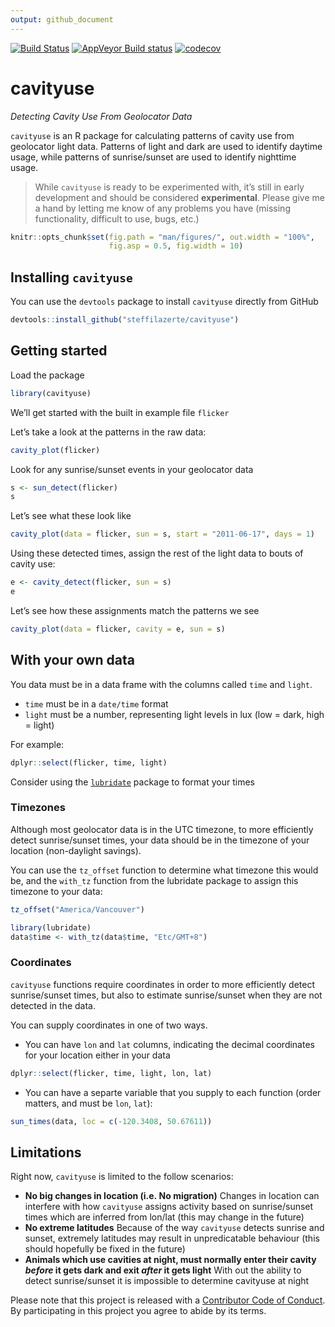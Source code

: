 ```yaml
---
output: github_document
---
```


[![Build Status](https://travis-ci.org/steffilazerte/cavityuse.svg?branch=master)](https://travis-ci.org/steffilazerte/cavityuse) [![AppVeyor Build status](https://ci.appveyor.com/api/projects/status/l2afqnduhmmir3xl/branch/master?svg=true)](https://ci.appveyor.com/project/steffilazerte/cavityuse/branch/master) [![codecov](https://codecov.io/gh/steffilazerte/cavityuse/branch/master/graph/badge.svg)](https://codecov.io/gh/steffilazerte/cavityuse)

# cavityuse  
_Detecting Cavity Use From Geolocator Data_  

`cavityuse` is an R package for calculating patterns of cavity use from geolocator light data. Patterns of light and dark are used to identify daytime usage, while patterns of sunrise/sunset are used to identify nighttime usage.

> While `cavityuse` is ready to be experimented with, it's still in early development and should be considered **experimental**. Please give me a hand by letting me know of any problems you have (missing functionality, difficult to use, bugs, etc.)

```r
knitr::opts_chunk$set(fig.path = "man/figures/", out.width = "100%", 
                      fig.asp = 0.5, fig.width = 10)
```

## Installing `cavityuse`

You can use the `devtools` package to install `cavityuse` directly from GitHub

```r
devtools::install_github("steffilazerte/cavityuse")
```

## Getting started

Load the package
```r
library(cavityuse)
```

We'll get started with the built in example file `flicker`

Let's take a look at the patterns in the raw data:
```r
cavity_plot(flicker)
```

Look for any sunrise/sunset events in your geolocator data
```r
s <- sun_detect(flicker)
s
```

Let's see what these look like
```r
cavity_plot(data = flicker, sun = s, start = "2011-06-17", days = 1)
```

Using these detected times, assign the rest of the light data to bouts of cavity use:

```r
e <- cavity_detect(flicker, sun = s)
e
```

Let's see how these assignments match the patterns we see

```r
cavity_plot(data = flicker, cavity = e, sun = s)
```


## With your own data

You data must be in a data frame with the columns called `time` and `light`.

- `time` must be in a `date/time` format
- `light` must be a number, representing light levels in lux (low = dark, high = light)

For example:

```r
dplyr::select(flicker, time, light)
```

Consider using the [`lubridate`](https://lubridate.tidyverse.org/) package to format your times

### Timezones  

Although most geolocator data is in the UTC timezone, to more efficiently detect sunrise/sunset times, your data should be in the timezone of your location (non-daylight savings).
 
You can use the `tz_offset` function to determine what timezone this would be, and the `with_tz` function from the lubridate package to assign this timezone to your data:

```r
tz_offset("America/Vancouver")
```

```r
library(lubridate)
data$time <- with_tz(data$time, "Etc/GMT+8")
```

### Coordinates
`cavityuse` functions require coordinates in order to more efficiently detect sunrise/sunset times, but also to estimate sunrise/sunset when they are not detected in the data. 

You can supply coordinates in one of two ways.

- You can have `lon` and `lat` columns, indicating the decimal coordinates for your location either in your data
```r
dplyr::select(flicker, time, light, lon, lat)
```

- You can have a separte variable that you supply to each function (order matters, and must be `lon`, `lat`):
```r
sun_times(data, loc = c(-120.3408, 50.67611))
```


## Limitations

Right now, `cavityuse` is limited to the follow scenarios:

- **No big changes in location (i.e. No migration)**
  Changes in location can interfere with how `cavityuse` assigns activity based on sunrise/sunset times which are inferred from lon/lat (this may change in the future)
- **No extreme latitudes**
  Because of the way `cavityuse` detects sunrise and sunset, extremely latitudes may result in unpredicatable behaviour (this should hopefully be fixed in the future)
- **Animals which use cavities at night, must normally enter their cavity _before_ it gets dark and exit _after_ it gets light**
  With out the ability to detect sunrise/sunset it is impossible to determine cavityuse at night



Please note that this project is released with a [Contributor Code of Conduct](CONDUCT.md). By participating in this project you agree to abide by its terms.





